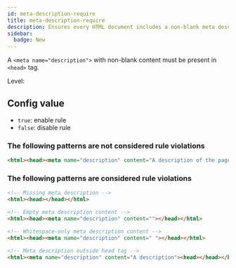 ```yaml
---
id: meta-description-require
title: meta-description-require
description: Ensures every HTML document includes a non-blank meta description tag within the head element for better SEO.
sidebar:
  badge: New
---
```



A `<meta name="description">` with non-blank content must be present in `<head>` tag.

Level: <Badge text="Error" variant="danger" />

## Config value

- `true`: enable rule
- `false`: disable rule

### The following patterns are **not** considered rule violations

```html
<html><head><meta name="description" content="A description of the page"></head></html>
```

### The following patterns are considered rule violations

```html
<!-- Missing meta description -->
<html><head></head></html>

<!-- Empty meta description content -->
<html><head><meta name="description" content=""></head></html>

<!-- Whitespace-only meta description content -->
<html><head><meta name="description" content=" "></head></html>

<!-- Meta description outside head tag -->
<html><meta name="description" content="A description"><head></head></html>
```
